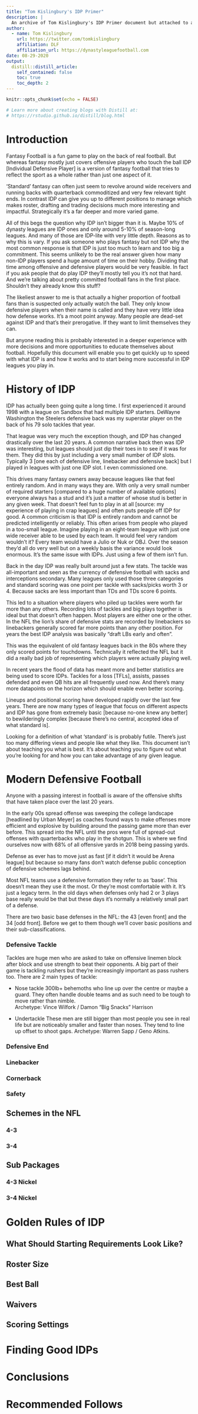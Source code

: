 ```yaml
---
title: "Tom Kislingbury's IDP Primer"
description: |
  An archive of Tom Kislingbury's IDP Primer document but attached to a weblink
author:
  - name: Tom Kislingbury
    url: https://twitter.com/tomkislingbury
    affiliation: DLF
    affiliation_url: https://dynastyleaguefootball.com
date: 08-29-2020
output:
  distill::distill_article:
    self_contained: false
    toc: true
    toc_depth: 2
---
```


```r
knitr::opts_chunk$set(echo = FALSE)

# Learn more about creating blogs with Distill at:
# https://rstudio.github.io/distill/blog.html

```

# Introduction
Fantasy Football is a fun game to play on the back of real football.  But whereas fantasy mostly just covers offensive players who touch the ball IDP [Individual Defensive Player] is a version of fantasy football that tries to reflect the sport as a whole rather than just one aspect of it.

‘Standard’ fantasy can often just seem to revolve around wide receivers and running backs with quarterback commoditized and very few relevant tight ends.  In contrast IDP can give you up to different positions to manage which makes roster, drafting and trading decisions much more interesting and impactful.  Strategically it’s a far deeper and more varied game.

All of this begs the question why IDP isn’t bigger than it is.  Maybe 10% of dynasty leagues are IDP ones and only around 5-10% of season-long leagues.  And many of those are IDP-lite with very little depth.  Reasons as to why this is vary.  If you ask someone who plays fantasy but not IDP why the most common response is that IDP is just too much to learn and too big a commitment.  This seems unlikely to be the real answer given how many non-IDP players spend a huge amount of time on their hobby.  Dividing that time among offensive and defensive players would be very feasible.  In fact if you ask people that do play IDP they’ll mostly tell you it’s not that hard.  And we’re talking about pretty committed football fans in the first place.  Shouldn’t they already know this stuff?

The likeliest answer to me is that actually a higher proportion of football fans than is suspected only actually watch the ball.  They only know defensive players when their name is called and they have very little idea how defense works.  It’s a moot point anyway.  Many people are dead-set against IDP and that’s their prerogative. If they want to limit themselves they can.

But anyone reading this is probably interested in a deeper experience with more decisions and more opportunities to educate themselves about football.  Hopefully this document will enable you to get quickly up to speed with what IDP is and how it works and to start being more successful in IDP leagues you play in.

# History of IDP
IDP has actually been going quite a long time.  I first experienced it around 1998 with a league on Sandbox that had multiple IDP starters.  DeWayne Washington the Steelers defensive back was my superstar player on the back of his 79 solo tackles that year.

That league was very much the exception though, and IDP has changed drastically over the last 20 years.  A common narrative back then was IDP was interesting, but leagues should just dip their toes in to see if it was for them.  They did this by just including a very small number of IDP slots.  Typically 3 [one each of defensive line, linebacker and defensive back] but I played in leagues with just one IDP slot.  I even commissioned one.

This drives many fantasy owners away because leagues like that feel entirely random.  And in many ways they are.  With only a very small number of required starters [compared to a huge number of available options] everyone always has a stud and it’s just a matter of whose stud is better in any given week.  That doesn't feel fun to play in at all [source: my experience of playing in crap leagues] and often puts people off IDP for good.  A common criticism is that IDP is entirely random and cannot be predicted intelligently or reliably.  This often arises from people who played in a too-small league.  Imagine playing in an eight-team league with just one wide receiver able to be used by each team.  It would feel very random wouldn’t it? Every team would have a Julio or Nuk or OBJ.  Over the season they’d all do very well but on a weekly basis the variance would look enormous. It’s the same issue with IDPs. Just using a few of them isn’t fun.

Back in the day IDP was really built around just a few stats.  The tackle was all-important and seen as the currency of defensive football with sacks and interceptions secondary.  Many leagues only used those three categories and standard scoring was one point per tackle with sacks/picks worth 3 or 4.  Because sacks are less important than TDs and TDs score 6 points.  

This led to a situation where players who piled up tackles were worth far more than any others.  Recording lots of tackles and big plays together is ideal but that doesn’t often happen.  Most players are either one or the other.  In the NFL the lion’s share of defensive stats are recorded by linebackers so linebackers generally scored far more points than any other position.  For years the best IDP analysis was basically “draft LBs early and often”.  

This was the equivalent of old fantasy leagues back in the 80s where they only scored points for touchdowns.  Technically it reflected the NFL but it did a really bad job of representing which players were actually playing well.

In recent years the flood of data has meant more and better statistics are being used to score IDPs.  Tackles for a loss [TFLs], assists, passes defended and even QB hits are all frequently used now.  And there’s many more datapoints on the horizon which should enable even better scoring.  

Lineups and positional scoring have developed rapidly over the last few years.  There are now many types of league that focus on different aspects and IDP has gone from extremely basic [because no-one knew any better] to bewilderingly complex [because there’s no central, accepted idea of what standard is].

Looking for a definition of what ‘standard’ is is probably futile.  There’s just too many differing views and people like what they like. This document isn’t about teaching you what is best.  It’s about teaching you to figure out what you're looking for and how you can take advantage of any given league.

# Modern Defensive Football

Anyone with a passing interest in football is aware of the offensive shifts that have taken place over the last 20 years.

In the early 00s spread offense was sweeping the college landscape [headlined by Urban Meyer] as coaches found ways to make offenses more efficient and explosive by building around the passing game more than ever before.  This spread into the NFL until the pros were full of spread-out offenses with quarterbacks who play in the shotgun.  This is where we find ourselves now with 68% of all offensive yards in 2018 being passing yards.

Defense as ever has to move just as fast [if it didn’t it would be Arena league] but because so many fans don’t watch defense public conception of defensive schemes lags behind.

Most NFL teams use a defensive formation they refer to as ‘base’.  This doesn’t mean they use it the most.  Or they’re most comfortable with it. It’s just a legacy term.  In the old days when defenses only had 2 or 3 plays base really would be that but these days it’s normally a relatively small part of a defense.

There are two basic base defenses in the NFL: the 43 [even front] and the 34 [odd front].  Before we get to them though we’ll cover basic positions and their sub-classifications.

### Defensive Tackle

Tackles are huge men who are asked to take on offensive linemen block after block and use strength to beat their opponents.  A big part of their game is tackling rushers but they’re increasingly important as pass rushers too.  There are 2 main types of tackle:

  - Nose tackle
  300lb+ behemoths who line up over the centre or maybe a guard.  They often handle double teams and as such need to be tough to move rather than nimble.  
  Archetype: Vince Wilfork / Damon “Big Snacks” Harrison

  - Undertackle
  These men are still bigger than most people you see in real life but are noticeably smaller and faster than noses.  They tend to line up offset to shoot gaps.
  Archetype: Warren Sapp / Geno Atkins.


### Defensive End

### Linebacker

### Cornerback

### Safety

## Schemes in the NFL

### 4-3

### 3-4 

## Sub Packages

### 4-3 Nickel

### 3-4 Nickel

# Golden Rules of IDP

## What Should Starting Requirements Look Like?

## Roster Size

## Best Ball

## Waivers

## Scoring Settings

# Finding Good IDPs

# Conclusions

# Recommended Follows
